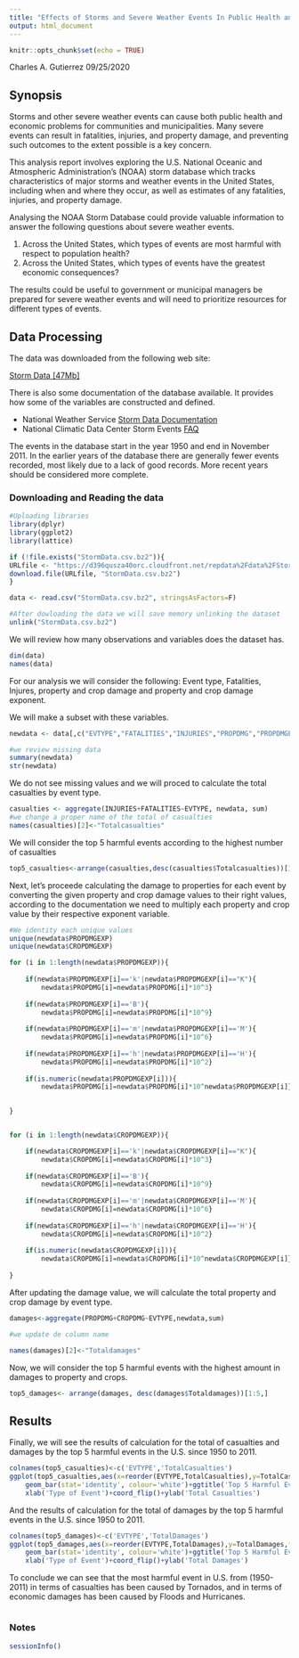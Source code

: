 ```yaml
---
title: "Effects of Storms and Severe Weather Events In Public Health and Economics in the U.S. (1950-2011)"
output: html_document
---
```


```r
knitr::opts_chunk$set(echo = TRUE)
```
Charles A. Gutierrez
09/25/2020

## Synopsis
Storms and other severe weather events can cause both public health and economic problems for communities and municipalities. Many severe events can result in fatalities, injuries, and property damage, and preventing such outcomes to the extent possible is a key concern.

This analysis report involves exploring the U.S. National Oceanic and Atmospheric Administration's (NOAA) storm database which tracks characteristics of major storms and weather events in the United States, including when and where they occur, as well as estimates of any fatalities, injuries, and property damage.

Analysing the NOAA Storm Database could provide valuable information to answer the following questions about severe weather events.

1. Across the United States, which types of events are most harmful with respect to population health?
2. Across the United States, which types of events have the greatest economic consequences?

The results could be useful to government or municipal managers be prepared for severe weather events and will need to prioritize resources for different types of events.


## Data Processing
The data was downloaded from the following web site:

[Storm Data [47Mb]](https://d396qusza40orc.cloudfront.net/repdata%2Fdata%2FStormData.csv.bz2)

There is also some documentation of the database available. It provides how some of the variables are constructed and defined.

* National Weather Service [Storm Data Documentation](https://d396qusza40orc.cloudfront.net/repdata%2Fpeer2_doc%2Fpd01016005curr.pdf)
* National Climatic Data Center Storm Events [FAQ](https://d396qusza40orc.cloudfront.net/repdata%2Fpeer2_doc%2FNCDC%20Storm%20Events-FAQ%20Page.pdf)

The events in the database start in the year 1950 and end in November 2011. In the earlier years of the database there are generally fewer events recorded, most likely due to a lack of good records. More recent years should be considered more complete.

### Downloading and Reading the data
```r

#Uploading libraries
library(dplyr)
library(ggplot2)
library(lattice)

if (!file.exists("StormData.csv.bz2")){
URLfile <- "https://d396qusza40orc.cloudfront.net/repdata%2Fdata%2FStormData.csv.bz2"
download.file(URLfile, "StormData.csv.bz2")
}

data <- read.csv("StormData.csv.bz2", stringsAsFactors=F)

#After dowloading the data we will save memory unlinking the dataset
unlink("StormData.csv.bz2")

```
We will review how many observations and variables does the dataset has.
```r
dim(data)
names(data)
```
For our analysis we will consider the following: Event type, Fatalities, Injures, property and crop damage and property and crop damage exponent.  

We will make a subset with these variables.


```r

newdata <- data[,c("EVTYPE","FATALITIES","INJURIES","PROPDMG","PROPDMGEXP","CROPDMG","CROPDMGEXP")]

#we review missing data
summary(newdata)
str(newdata)

```
We do not see missing values and we will proced to calculate the total casualties by event type.

```r
casualties <- aggregate(INJURIES+FATALITIES~EVTYPE, newdata, sum)
#we change a proper name of the total of casualties
names(casualties)[2]<-"Totalcasualties"

```
We will consider the top 5 harmful events according to the highest number of casualties
```r
top5_casualties<-arrange(casualties,desc(casualties$Totalcasualties))[1:5,]

```
Next, let's proceede calculating the damage to properties for each event by converting the given property and crop damage values to their right values, according to the documentation we need to multiply each property and crop value by their respective exponent variable.

```r
#We identity each unique values
unique(newdata$PROPDMGEXP)
unique(newdata$CROPDMGEXP)

for (i in 1:length(newdata$PROPDMGEXP)){
    
    if(newdata$PROPDMGEXP[i]=='k'|newdata$PROPDMGEXP[i]=="K"){
        newdata$PROPDMG[i]=newdata$PROPDMG[i]*10^3}
    
    if(newdata$PROPDMGEXP[i]=='B'){
        newdata$PROPDMG[i]=newdata$PROPDMG[i]*10^9}
    
    if(newdata$PROPDMGEXP[i]=='m'|newdata$PROPDMGEXP[i]=='M'){
        newdata$PROPDMG[i]=newdata$PROPDMG[i]*10^6}
    
    if(newdata$PROPDMGEXP[i]=='h'|newdata$PROPDMGEXP[i]=='H'){
        newdata$PROPDMG[i]=newdata$PROPDMG[i]*10^2}
    
    if(is.numeric(newdata$PROPDMGEXP[i])){
        newdata$PROPDMG[i]=newdata$PROPDMG[i]*10^newdata$PROPDMGEXP[i]}
    

}


for (i in 1:length(newdata$CROPDMGEXP)){

    if(newdata$CROPDMGEXP[i]=='k'|newdata$CROPDMGEXP[i]=="K"){
        newdata$CROPDMG[i]=newdata$CROPDMG[i]*10^3}
    
    if(newdata$CROPDMGEXP[i]=='B'){
        newdata$CROPDMG[i]=newdata$CROPDMG[i]*10^9}
    
    if(newdata$CROPDMGEXP[i]=='m'|newdata$CROPDMGEXP[i]=='M'){
        newdata$CROPDMG[i]=newdata$CROPDMG[i]*10^6}
    
    if(newdata$CROPDMGEXP[i]=='h'|newdata$CROPDMGEXP[i]=='H'){
        newdata$CROPDMG[i]=newdata$CROPDMG[i]*10^2}
    
    if(is.numeric(newdata$CROPDMGEXP[i])){
        newdata$CROPDMG[i]=newdata$CROPDMG[i]*10^newdata$CROPDMGEXP[i]}
    
}

```
After updating the damage value, we will calculate the total property and crop damage by event type.

```r
damages<-aggregate(PROPDMG+CROPDMG~EVTYPE,newdata,sum)

#we update de column name

names(damages)[2]<-"Totaldamages"

```
Now, we will consider the top 5 harmful events with the highest amount in damages to property and crops.

```r
top5_damages<- arrange(damages, desc(damages$Totaldamages))[1:5,]
```

## Results
Finally, we will see the results of calculation for the total of casualties and damages by the top 5 harmful events in the U.S. since 1950 to 2011.

```r
colnames(top5_casualties)<-c('EVTYPE','TotalCasualties')
ggplot(top5_casualties,aes(x=reorder(EVTYPE,TotalCasualties),y=TotalCasualties,fill=TotalCasualties))+
    geom_bar(stat='identity', colour='white')+ggtitle('Top 5 Harmful Events in Casualties to Public Health in U.S. (1950-2011)')+
    xlab('Type of Event')+coord_flip()+ylab('Total Casualties')

```

And the results of calculation for the total of damages by the top 5 harmful events in the U.S. since 1950 to 2011.

```r
colnames(top5_damages)<-c('EVTYPE','TotalDamages')
ggplot(top5_damages,aes(x=reorder(EVTYPE,TotalDamages),y=TotalDamages,fill=TotalDamages))+
    geom_bar(stat='identity', colour='white')+ggtitle('Top 5 Harmful Events in Damages to Economics in U.S. (1950-2011)')+
    xlab('Type of Event')+coord_flip()+ylab('Total Damages')

```

To conclude we can see that the most harmful event in U.S. from (1950-2011) in terms of casualties has been caused by Tornados, and in terms of economic damages has been caused by Floods and Hurricanes.

```r

```

### Notes

```r
sessionInfo()

```

